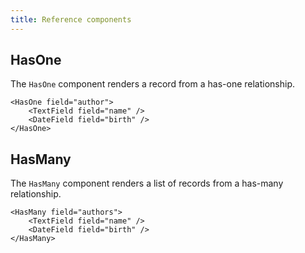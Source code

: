 ```yaml
---
title: Reference components
---
```



## HasOne

The `HasOne` component renders a record from a has-one relationship.

```tsx
<HasOne field="author">
	<TextField field="name" />
	<DateField field="birth" />
</HasOne>
```

## HasMany

The `HasMany` component renders a list of records from a has-many relationship.

```tsx
<HasMany field="authors">
	<TextField field="name" />
	<DateField field="birth" />
</HasMany>
```
